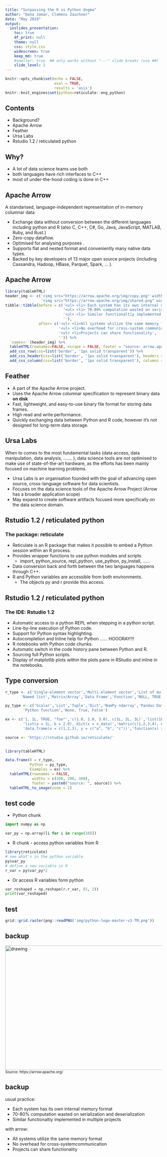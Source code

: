 ```yaml
---
title: "Surpassing the R vs Python dogma"
author: "Dana Jomar, Clemens Zauchner"
date: "May 2019"
output: 
  ioslides_presentation:
    toc: true
    df_print: null
    theme: null
    css: style.css
    widescreen: true
    keep_md: true
    #smaller: true  ## only works without "---" slide breaks (use ##)
    slide_level: 2
---
```


```r
knitr::opts_chunk$set(echo = FALSE,
                      eval = TRUE,
                      results = 'asis')
knitr::knit_engines$set(python=reticulate::eng_python)
```

## Contents

- Background?
- Apache Arrow
- Feather
- Ursa Labs
- Rstudio 1.2 / reticulated python

## Why?

- A lot of data science teams use both
- both languages have rich interfaces to C++
- most of under-the-hood coding is done in C++

## Apache Arrow
A standarised, language-independent representation of in-memory columnar data

- Exchange data without conversion between the different languages including python and R (also C, C++, C#, Go, Java, JavaScript, MATLAB, Ruby, and Rust.)
- Zero-copy dataflow.
- Optimised for analysing purposes .
- Supports flat and nested format and conveniently many native data types.
- Backed by key developers of 13 major open source projects (including Cassandra, Hadoop, HBase, Parquet, Spark, ... ).


## Apache Arrow

```r
library(tableHTML)
header_img <- c('<img src="https://arrow.apache.org/img/copy.png" width="450" height="400"></img>', 
                '<img src="https://arrow.apache.org/img/shared.png" width="450" height="400"></img>')
tibble::tibble(before = c('<ul> <li> Each system has its own internal memory format', 
                          '<ul> <li> 70-80% computation wasted on serialization and deserialization',
                          '<ul> <li> Similar functionaltiy implemented in multiple projects', 
                          ''), 
               after= c('<ul> <li>All systems utilize the same memory format',
                        '<ul> <li>No overhead for cross-system communication',
                        '<ul> <li>Projects can share functionality', 
                        '')) %>% 
  `names<-`(header_img) %>% 
  tableHTML(rownames=FALSE, escape = FALSE, footer = "source: arrow.apache.org") %>% 
  add_css_row(css=list('border', '1px solid transparent')) %>% 
  add_css_header(css=list('border', '1px solid transparent'), headers = 1:2) %>% 
  add_css_column(css=list('border', '1px solid transparent'), columns = 1:2)
```


## Feather
- A part of the Apache Arrow project.
- Uses the Apache Arrow columnar specification to represent binary data **on disk**
- Fast, lightweight, and easy-to-use binary file format for storing data frames.
- High read and write performance.
- Quickly exchanging data between Python and R code, however it's not designed for long-term data storage.

## Ursa Labs
When to comes to the most fundamental tasks (data access, data manipulation, data analysis, ……. ), data science tools are not optimised to make use of state-of-the-art hardware, as the efforts has been mainly focused on machine learning problems.

- Ursa Labs is an organisation founded with the goal of advancing open source, cross-language software for data scientists.
- Focuses on the data science tools of the Apache Arrow Project (Arrow has a broader application scope) 
- May expand to create software artifacts focused more specifically on the data science domain. 


## Rstudio 1.2 / reticulated python
### The package: reticulate
- Reticulate is an R package that makes it possible to embed a Python session within an R process.
- Provides wrapper functions to use python modules and scripts
    + import, python_source, repl_python, use_python, py_install, …… 
- Data conversion back and forth between the two languages happens through C++.
- R and Python variables are accessible from both environments.
    + The objects  py and r provide this access.

## Rstudio 1.2 / reticulated python
### The IDE: Rstudio 1.2
- Automatic access to a python REPL when stepping in a python script.
- Line-by-line execution of Python code.
- Support for Python syntax highlighting. 
- Autocompletion and Inline help for Python ...... HOOORAY!!!  
- R notebooks with Python code chunks.
- Automatic switch in the code history pane between Python and R.
- Sourcing full Python scripts.
- Display of matplotlib plots within the plots pane in RStudio and inline in the notebooks.

## Type conversion

```r
r_type <- c('Single-element vector','Multi-element vector','List of multiple types',
       'Named list','Matrix/Array','Data Frame','Function','NULL, TRUE, FALSE')

py_type <- c('Scalar','List','Tuple','Dict','NumPy ndarray','Pandas DataFrame',
        'Python function','None, True, False')

ex <- c('1, 1L, TRUE, "foo"','c(1.0, 2.0, 3.0), c(1L, 2L, 3L)','list(1L, TRUE, "foo")',
        'list(a = 1L, b = 2.0), dict(x = x_data)','matrix(c(1,2,3,4), nrow = 2, ncol = 2)',
        'data.frame(x = c(1,2,3), y = c("a", "b", "c"))','function(x) x + 1','NULL, TRUE, FALSE')

source <- 'https://rstudio.github.io/reticulate/'
  

library(tableHTML)

data.frame(R = r_type,
           Python = py_type,
           Examples = ex) %>% 
  tableHTML(rownames = FALSE,
            widths = c(200, 200, 300),
            footer = paste0("source: ", source)) %>% 
  tableHTML_to_image(zoom = 2)

```

## test code

- Python chunk 
```python
import numpy as np

var_py = np.array([i for i in range(10)])
```

- R chunk - access python variables from R
```r
library(reticulate)
# see what's in the python variable
py$var_py
# define a new variable in R 
r_var = py$var_py*2
```

- Or access R variables form python
```python
var_reshaped = np.reshape(r.r_var, (5, 2))
print(var_reshaped)
```

## test

```r
grid::grid.raster(png::readPNG('img/python-logo-master-v3-TM.png'))
```

## backup
<img src="img/arrow_before_after.png" alt="drawing" width="1000" height="400"/>
<small> Source: https://arrow.apache.org/ </small>

## backup

usual practice:

- Each system has its own internal memory format 
- 70-80% computation wasted on serialization and deserialization 
- Similar functionaltiy implemented in multiple projects

with arrow:

- All systems utilize the same memory format 
- No overhead for cross-systemcommunication 
- Projects can share functionality 

